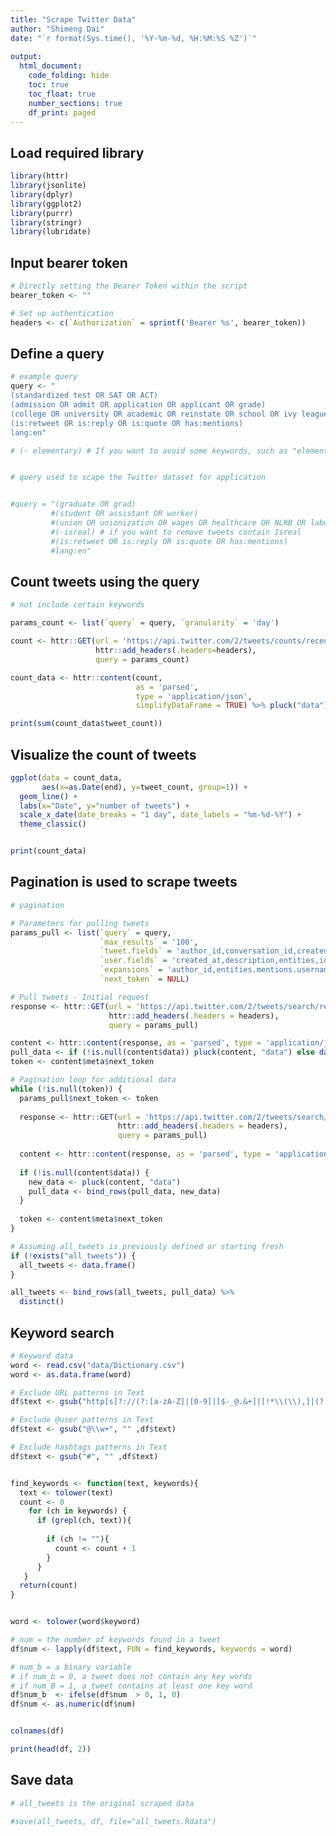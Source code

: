 ```yaml
---
title: "Scrape Twitter Data"
author: "Shimeng Dai"
date: "`r format(Sys.time(), '%Y-%m-%d, %H:%M:%S %Z')`"
 
output: 
  html_document:
    code_folding: hide
    toc: true
    toc_float: true
    number_sections: true
    df_print: paged
---
```


## Load required library

```r
library(httr)
library(jsonlite)
library(dplyr)
library(ggplot2)
library(purrr)
library(stringr)
library(lubridate)
```

## Input bearer token

```r

# Directly setting the Bearer Token within the script
bearer_token <- ""

# Set up authentication
headers <- c(`Authorization` = sprintf('Bearer %s', bearer_token))

```

## Define a query

```r

# example query 
query <- "
(standardized test OR SAT OR ACT)
(admission OR admit OR application OR applicant OR grade) 
(college OR university OR academic OR reinstate OR school OR ivy league OR requiring OR requirement)
(is:retweet OR is:reply OR is:quote OR has:mentions)
lang:en"

# (- elementary) # If you want to avoid some keywords, such as "elementary", you can add (- elementary) to your query


# query used to scape the Twitter dataset for application 


#query = "(graduate OR grad) 
         #(student OR assistant OR worker) 
         #(union OR unionization OR wages OR healthcare OR NLRB OR labor OR contract OR strike) 
         #(-isreal) # if you want to remove tweets contain Isreal
         #(is:retweet OR is:reply OR is:quote OR has:mentions)
         #lang:en"
```


## Count tweets using the query

```r

# not include certain keywords

params_count <- list(`query` = query, `granularity` = 'day')

count <- httr::GET(url = 'https://api.twitter.com/2/tweets/counts/recent',
                   httr::add_headers(.headers=headers),
                   query = params_count)

count_data <- httr::content(count,
                            as = 'parsed',
                            type = 'application/json',
                            simplifyDataFrame = TRUE) %>% pluck("data")

print(sum(count_data$tweet_count))

```

## Visualize the count of tweets

```r


ggplot(data = count_data,
       aes(x=as.Date(end), y=tweet_count, group=1)) +
  geom_line() +
  labs(x="Date", y="number of tweets") +
  scale_x_date(date_breaks = "1 day", date_labels = "%m-%d-%Y") +
  theme_classic()


print(count_data)

```

## Pagination is used to scrape tweets

```r
# pagination

# Parameters for pulling tweets
params_pull <- list(`query` = query,
                    `max_results` = '100',
                    `tweet.fields` = 'author_id,conversation_id,created_at,entities,geo,id,in_reply_to_user_id,public_metrics,text',
                    `user.fields` = 'created_at,description,entities,id,location,name,public_metrics,username,verified',
                    `expansions` = 'author_id,entities.mentions.username,in_reply_to_user_id,referenced_tweets.id.author_id',
                    `next_token` = NULL)

# Pull tweets - Initial request
response <- httr::GET(url = 'https://api.twitter.com/2/tweets/search/recent',
                      httr::add_headers(.headers = headers),
                      query = params_pull)

content <- httr::content(response, as = 'parsed', type = 'application/json', simplifyDataFrame = TRUE)
pull_data <- if (!is.null(content$data)) pluck(content, "data") else data.frame()
token <- content$meta$next_token

# Pagination loop for additional data
while (!is.null(token)) {
  params_pull$next_token <- token
  
  response <- httr::GET(url = 'https://api.twitter.com/2/tweets/search/recent',
                        httr::add_headers(.headers = headers),
                        query = params_pull)
  
  content <- httr::content(response, as = 'parsed', type = 'application/json', simplifyDataFrame = TRUE)
  
  if (!is.null(content$data)) {
    new_data <- pluck(content, "data")
    pull_data <- bind_rows(pull_data, new_data)
  }
  
  token <- content$meta$next_token
}

# Assuming all_tweets is previously defined or starting fresh
if (!exists("all_tweets")) {
  all_tweets <- data.frame()
}

all_tweets <- bind_rows(all_tweets, pull_data) %>%
  distinct()

```

## Keyword search

```r
# Keyword data
word <- read.csv("data/Dictionary.csv")
word <- as.data.frame(word)

# Exclude URL patterns in Text
df$text <- gsub("http[s]?://(?:[a-zA-Z]|[0-9]|[$-_@.&+]|[!*\\(\\),]|(?:%[0-9a-fA-F][0-9a-fA-F]))+", "" ,df$text)

# Exclude @user patterns in Text
df$text <- gsub("@\\w+", "" ,df$text)

# Exclude hashtags patterns in Text
df$text <- gsub("#", "" ,df$text)


find_keywords <- function(text, keywords){
  text <- tolower(text)
  count <- 0
    for (ch in keywords) {
      if (grepl(ch, text)){
  
        if (ch != ""){
          count <- count + 1
        }
      }
   }
  return(count)
}


word <- tolower(word$keyword)

# num = the number of keywords found in a tweet
df$num <- lapply(df$text, FUN = find_keywords, keywords = word)

# num_b = a binary variable
# if num_b = 0, a tweet does not contain any key words
# if num_B = 1, a tweet contains at least one key word
df$num_b  <- ifelse(df$num  > 0, 1, 0)
df$num <- as.numeric(df$num)


colnames(df)
```
```r
print(head(df, 2))
```

## Save data

```r
# all_tweets is the original scraped data

#save(all_tweets, df, file="all_tweets.Rdata")

```